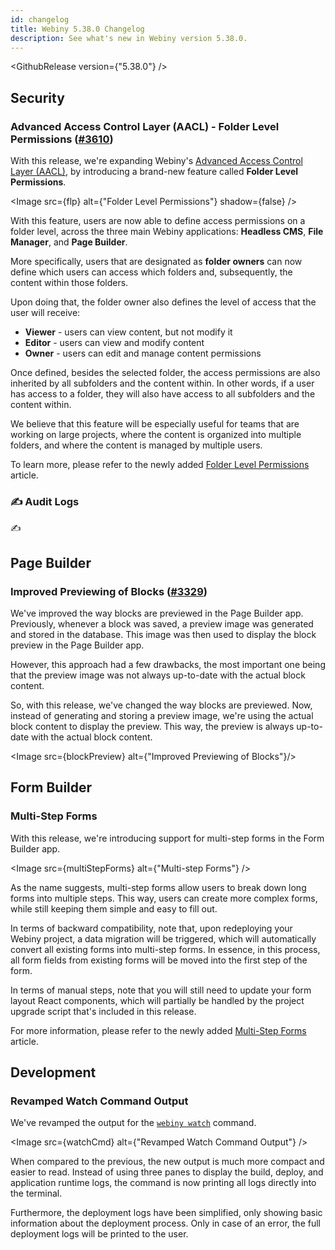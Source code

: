 ```yaml
---
id: changelog
title: Webiny 5.38.0 Changelog
description: See what's new in Webiny version 5.38.0.
---
```



<GithubRelease version={"5.38.0"} />

## Security

### Advanced Access Control Layer (AACL) - Folder Level Permissions ([#3610](https://github.com/webiny/webiny-js/pull/3610))

With this release, we're expanding Webiny's [Advanced Access Control Layer (AACL)](/docs/release-notes/5.37.0/changelog#introducing-advanced-access-control-layer-aacl-2576), by introducing a brand-new feature called **Folder Level Permissions**.

<Image src={flp} alt={"Folder Level Permissions"} shadow={false} />

With this feature, users are now able to define access permissions on a folder level, across the three main Webiny applications: **Headless CMS**, **File Manager**, and **Page Builder**.

More specifically, users that are designated as **folder owners** can now define which users can access which folders and, subsequently, the content within those folders.

Upon doing that, the folder owner also defines the level of access that the user will receive:

- **Viewer** - users can view content, but not modify it
- **Editor** - users can view and modify content
- **Owner** - users can edit and manage content permissions

Once defined, besides the selected folder, the access permissions are also inherited by all subfolders and the content within. In other words, if a user has access to a folder, they will also have access to all subfolders and the content within.

We believe that this feature will be especially useful for teams that are working on large projects, where the content is organized into multiple folders, and where the content is managed by multiple users.

To learn more, please refer to the newly added [Folder Level Permissions](/docs/key-topics/security/folder-level-permissions) article.

### ✍️ Audit Logs

✍️

## Page Builder

### Improved Previewing of Blocks ([#3329](https://github.com/webiny/webiny-js/pull/3329))

We've improved the way blocks are previewed in the Page Builder app. Previously, whenever a block was saved, a preview image was generated and stored in the database. This image was then used to display the block preview in the Page Builder app.

However, this approach had a few drawbacks, the most important one being that the preview image was not always up-to-date with the actual block content. 

So, with this release, we've changed the way blocks are previewed. Now, instead of generating and storing a preview image, we're using the actual block content to display the preview. This way, the preview is always up-to-date with the actual block content.

<Image src={blockPreview} alt={"Improved Previewing of Blocks"}/>

## Form Builder

### Multi-Step Forms

With this release, we're introducing support for multi-step forms in the Form Builder app.

<Image src={multiStepForms} alt={"Multi-step Forms"} />

As the name suggests, multi-step forms allow users to break down long forms into multiple steps. This way, users can create more complex forms, while still keeping them simple and easy to fill out. 

In terms of backward compatibility, note that, upon redeploying your Webiny project, a data migration will be triggered, which will automatically convert all existing forms into multi-step forms. In essence, in this process, all form fields from existing forms will be moved into the first step of the form. 

In terms of manual steps, note that you will still need to update your form layout React components, which will partially be handled by the project upgrade script that's included in this release.

For more information, please refer to the newly added [Multi-Step Forms](/docs/key-topics/form-builder/multi-step-forms) article.

[//]: # (## Deployments)

[//]: # ()
[//]: # (### Introducing Support for Amazon OpenSearch &#40;[#3612]&#40;https://github.com/webiny/webiny-js/pull/3612&#41;&#41;)

[//]: # ()
[//]: # (With this release, we're introducing support for [Amazon OpenSearch]&#40;https://aws.amazon.com/opensearch-service/&#41;, a managed service that replaces the popular [Amazon Elasticsearch Service]&#40;https://aws.amazon.com/elasticsearch-service/&#41;.)

[//]: # ()
[//]: # (Upon creating a new Webiny project, users will no longer be able to select the DynamoDB + Elasticsearch database setup. Instead, they will be able to select the DynamoDB + OpenSearch setup.)

[//]: # ()
[//]: # (Note that all existing projects that are using the Amazon DynamoDB + Amazon Elasticsearch database setup will continue to work as before. Users' projects will still be able to use the Amazon Elasticsearch service, and they will not be forced to migrate to Amazon OpenSearch.)

[//]: # ()
[//]: # (Note that, at the moment, we do not provide a migration path from Amazon Elasticsearch to Amazon OpenSearch for existing projects. Drop us a message in our [Community Slack]&#40;https://www.webiny.com/slack&#41; if this is something you'd like to see in the future.)

## Development

### Revamped Watch Command Output

We've revamped the output for the [`webiny watch`](/docs/{version}/core-development-concepts/basics/watch-command) command.

<Image src={watchCmd} alt={"Revamped Watch Command Output"} />

When compared to the previous, the new output is much more compact and easier to read. Instead of using three panes to display the build, deploy, and application runtime logs, the command is now printing all logs directly into the terminal. 

Furthermore, the deployment logs have been simplified, only showing basic information about the deployment process. Only in case of an error, the full deployment logs will be printed to the user.
